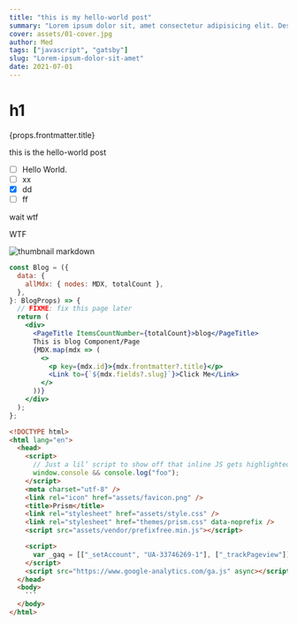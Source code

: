 ```yaml
---
title: "this is my hello-world post"
summary: "Lorem ipsum dolor sit, amet consectetur adipisicing elit. Deserunt, odio."
cover: assets/01-cover.jpg
author: Med
tags: ["javascript", "gatsby"]
slug: "Lorem-ipsum-dolor-sit-amet"
date: 2021-07-01
---
```


<!-- import PageTitle from "../../../components/common/PageTitle.tsx"; -->

# h1

<p>{props.frontmatter.title}</p>

this is the hello-world post

- [ ] Hello World.
- [ ] xx
- [x] dd
- [ ] ff

wait wtf

<PageTitle>WTF</PageTitle>

![thumbnail markdown](./assets/cover.jpg)

```jsx
const Blog = ({
  data: {
    allMdx: { nodes: MDX, totalCount },
  },
}: BlogProps) => {
  // FIXME: fix this page later
  return (
    <div>
      <PageTitle ItemsCountNumber={totalCount}>blog</PageTitle>
      This is blog Component/Page
      {MDX.map(mdx => (
        <>
          <p key={mdx.id}>{mdx.frontmatter?.title}</p>
          <Link to={`${mdx.fields?.slug}`}>Click Me</Link>
        </>
      ))}
    </div>
  );
};
```

````html
<!DOCTYPE html>
<html lang="en">
  <head>
    <script>
      // Just a lil’ script to show off that inline JS gets highlighted
      window.console && console.log("foo");
    </script>
    <meta charset="utf-8" />
    <link rel="icon" href="assets/favicon.png" />
    <title>Prism</title>
    <link rel="stylesheet" href="assets/style.css" />
    <link rel="stylesheet" href="themes/prism.css" data-noprefix />
    <script src="assets/vendor/prefixfree.min.js"></script>

    <script>
      var _gaq = [["_setAccount", "UA-33746269-1"], ["_trackPageview"]];
    </script>
    <script src="https://www.google-analytics.com/ga.js" async></script>
  </head>
  <body>
    ```
  </body>
</html>
````
